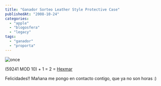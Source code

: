 ```yaml
---
title: "Ganador Sorteo Leather Style Protective Case"
publishedAt: "2008-10-24"
categories: 
  - "apple"
  - "blogosfera"
  - "legacy"
tags: 
  - "ganador"
  - "proporta"
---
```


![](http://rick.jinlabs.com/wp-content/uploads/2008/10/once-300x197.jpg "once")

(59241 MOD 10) + 1 = 2 = [Hexmar](http://hexmac.wordpress.com/)

Felicidades!! Mañana me pongo en contacto contigo, que ya no son horas :)
